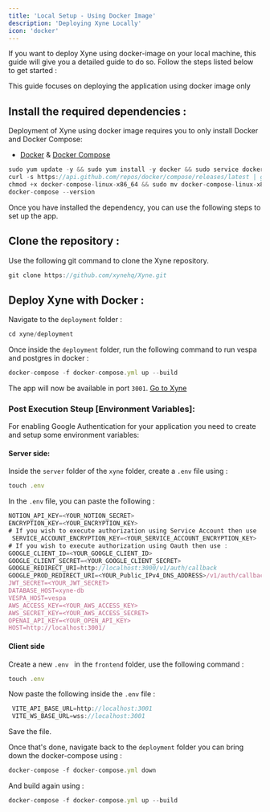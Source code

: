 ```yaml
---
title: 'Local Setup - Using Docker Image'
description: 'Deploying Xyne Locally'
icon: 'docker'
---
```



If you want to deploy Xyne using docker-image on your local machine, this guide will give you a detailed guide to do so.
Follow the steps listed below to get started : 

<Note>This guide focuses on deploying the application using docker image only</Note>


## Install the required dependencies : 
Deployment of Xyne using docker image requires you to only install Docker and Docker Compose:


- [Docker](https://docs.docker.com/engine/install/) & [Docker Compose](https://docs.docker.com/compose/install/)
```javascript
sudo yum update -y && sudo yum install -y docker && sudo service docker start && sudo usermod -a -G docker $USER
curl -s https://api.github.com/repos/docker/compose/releases/latest | grep browser_download_url  | grep docker-compose-linux-x86_64 | cut -d '"' -f 4 | wget -qi -
chmod +x docker-compose-linux-x86_64 && sudo mv docker-compose-linux-x86_64 /usr/local/bin/docker-compose
docker-compose --version
```
Once you have installed the dependency, you can use the following steps to set up the app.



## Clone the repository : 

Use the following git command to clone the Xyne repository.
```javascript
git clone https://github.com/xynehq/Xyne.git
```

## Deploy Xyne with Docker  :

Navigate to the ```deployment``` folder : 
```javascript 
cd xyne/deployment
```
Once inside the ```deployment``` folder, run the following command to run vespa and postgres in docker :
```javascript 
docker-compose -f docker-compose.yml up --build
```

The app will now be available in port ```3001```.  [Go to Xyne](http://localhost:3001/)

### Post Execution Steup [Environment Variables]:

For enabling Google Authentication for your application you need to create and setup some environment variables: 

#### Server side: 
Inside the ```server``` folder of the ```xyne``` folder, create a ```.env``` file using :
```javascript
touch .env
```
In the ```.env``` file, you can paste the following :

```javascript .env file
NOTION_API_KEY=<YOUR_NOTION_SECRET>
ENCRYPTION_KEY=<YOUR_ENCRYPTION_KEY>
# If you wish to execute authorization using Service Account then use :
 SERVICE_ACCOUNT_ENCRYPTION_KEY=<YOUR_SERVICE_ACCOUNT_ENCRYPTION_KEY> 
# If you wish to execute authorization using Oauth then use :   
GOOGLE_CLIENT_ID=<YOUR_GOOGLE_CLIENT_ID>
GOOGLE_CLIENT_SECRET=<YOUR_GOOGLE_CLIENT_SECRET>
GOOGLE_REDIRECT_URI=http://localhost:3000/v1/auth/callback
GOOGLE_PROD_REDIRECT_URI=<YOUR_Public_IPv4_DNS_ADDRESS>/v1/auth/callback
JWT_SECRET=<YOUR_JWT_SECRET>
DATABASE_HOST=xyne-db
VESPA_HOST=vespa
AWS_ACCESS_KEY=<YOUR_AWS_ACCESS_KEY>
AWS_SECRET_KEY=<YOUR_AWS_ACCESS_SECRET>
OPENAI_API_KEY=<YOUR_OPEN_API_KEY>
HOST=http://localhost:3001/
```

#### Client side

Create a new ```.env ``` in the ```frontend``` folder, use the following command : 
```javascript
touch .env
```
Now paste the following inside the ```.env``` file : 

```javascript
 VITE_API_BASE_URL=http://localhost:3001
 VITE_WS_BASE_URL=wss://localhost:3001
```
Save the file.

Once that's done, navigate back to the ``deployment`` folder you can bring down the docker-compose using : 
```javascript 
docker-compose -f docker-compose.yml down
```

And build again using : 

```javascript 
docker-compose -f docker-compose.yml up --build
```
